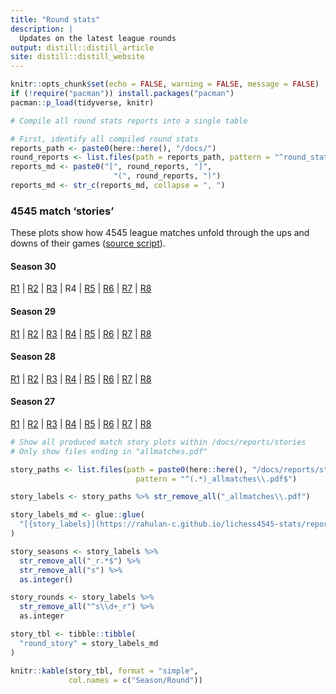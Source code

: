 ```yaml
---
title: "Round stats"
description: |
  Updates on the latest league rounds
output: distill::distill_article
site: distill::distill_website
---
```


```r
knitr::opts_chunk$set(echo = FALSE, warning = FALSE, message = FALSE)
if (!require("pacman")) install.packages("pacman")
pacman::p_load(tidyverse, knitr)
```




<!-- ### Round stats -->

<!-- **Under construction - not done yet** -->

<!-- Yes, round summary stats are coming. What you see here is just work in progress. Best to ignore for now.  -->

```r
# Compile all round stats reports into a single table

# First, identify all compiled round stats
reports_path <- paste0(here::here(), "/docs/")
round_reports <- list.files(path = reports_path, pattern = "^round_stats_(.*)\\.html$")
reports_md <- paste0("[", round_reports, "]",
                       "(", round_reports, ")")
reports_md <- str_c(reports_md, collapse = ", ")

```



### 4545 match 'stories'

These plots show how 4545 league matches unfold through the ups and downs of their games ([source script](https://github.com/rahulan-c/lichess4545-stats/blob/main/scripts/plot_match_story.R)).

#### Season 30

[R1](reports/stories/s30_r1_allmatches.pdf) | [R2](reports/stories/s30_r2_allmatches.pdf) | [R3](reports/stories/s30_r3_allmatches.pdf) | R4 | [R5](reports/stories/s30_r5_allmatches.pdf) | [R6](reports/stories/s30_r6_allmatches.pdf) | [R7](reports/stories/s30_r7_allmatches.pdf) | [R8](reports/stories/s30_r8_allmatches.pdf)

#### Season 29

[R1](reports/stories/s29_r1_allmatches.pdf) | [R2](reports/stories/s29_r2_allmatches.pdf) | [R3](reports/stories/s29_r3_allmatches.pdf) |
[R4](reports/stories/s29_r4_allmatches.pdf) | [R5](reports/stories/s29_r5_allmatches.pdf) | [R6](reports/stories/s29_r6_allmatches.pdf) |
[R7](reports/stories/s29_r7_allmatches.pdf) | [R8](reports/stories/s29_r8_allmatches.pdf)

#### Season 28 

[R1](reports/stories/s28_r1_allmatches.pdf) | [R2](reports/stories/s28_r2_allmatches.pdf) | [R3](reports/stories/s28_r3_allmatches.pdf) | 
[R4](reports/stories/s28_r4_allmatches.pdf) | [R5](reports/stories/s28_r5_allmatches.pdf) | [R6](reports/stories/s28_r6_allmatches.pdf) | [R7](reports/stories/s28_r7_allmatches.pdf) | [R8](reports/stories/s28_r8_allmatches.pdf)

#### Season 27

[R1](reports/stories/s27_r1_allmatches.pdf) | [R2](reports/stories/s27_r2_allmatches.pdf) | [R3](reports/stories/s27_r3_allmatches.pdf) | [R4](reports/stories/s27_r4_allmatches.pdf) | [R5](reports/stories/s27_r5_allmatches.pdf) | [R6](reports/stories/s27_r6_allmatches.pdf) | [R7](reports/stories/s27_r7_allmatches.pdf) | [R8](reports/stories/s27_r8_allmatches.pdf)

<!-- #### Sandbox -->

<!-- This is me testing a different (cleverer) way to compile and present links to match story plots. Although granted, it doesn't look so clever now.  -->

```r
# Show all produced match story plots within /docs/reports/stories
# Only show files ending in "allmatches.pdf"

story_paths <- list.files(path = paste0(here::here(), "/docs/reports/stories/"), 
                            pattern = "^(.*)_allmatches\\.pdf$")

story_labels <- story_paths %>% str_remove_all("_allmatches\\.pdf")

story_labels_md <- glue::glue(
  "[{story_labels}](https://rahulan-c.github.io/lichess4545-stats/reports/stories/{story_paths})"
)

story_seasons <- story_labels %>% 
  str_remove_all("_r.*$") %>% 
  str_remove_all("s") %>% 
  as.integer()

story_rounds <- story_labels %>% 
  str_remove_all("^s\\d+_r") %>% 
  as.integer

story_tbl <- tibble::tibble(
  "round_story" = story_labels_md
)

knitr::kable(story_tbl, format = "simple", 
             col.names = c("Season/Round"))

```